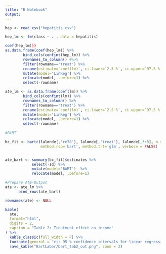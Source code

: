 ```yaml
---
title: "R Notebook"
output: 
---
```


```r
hep <- read_csv("hepatitis.csv")

hep_lm <- lm(class ~ . , data = hepatitis)

coef(hep_lm)))
as.data.frame(coef(hep_lm)) %>%
        bind_cols(confint(hep_lm)) %>%
        rownames_to_column() #%>%
        filter(rowname=='treat') %>%
        rename(estimate=`coef(lm)`, ci.lower=`2.5 %`, ci.upper=`97.5 %`) %>%
        mutate(model='LinReg') %>%
        relocate(model, .before=1) %>%
        select(-rowname)

ate_lm <- as.data.frame(coef(lm)) %>%
        bind_cols(confint(lm)) %>%
        rownames_to_column() %>%
        filter(rowname=='treat') %>%
        rename(estimate=`coef(lm)`, ci.lower=`2.5 %`, ci.upper=`97.5 %`) %>%
        mutate(model='LinReg') %>%
        relocate(model, .before=1) %>%
        select(-rowname)
  
#BART

bc_fit <- bartc(lalonde[,'re78'], lalonde[,'treat'], lalonde[,3:8], n.samples = 1000L, estimand='ate',
                method.rsp='bart', method.trt='glm', verbose = FALSE) 


ate_bart <- summary(bc_fit)$estimates %>%
            select(-sd) %>%
            mutate(model='BART')  %>%
            relocate(model, .before=1)

#Prepare ATE-Output
ate <- ate_lm %>%
      bind_rows(ate_bart)

rownames(ate) <- NULL

kable(
  ate,
  format="html", 
  digits = 2,
  caption = "Table 2: Treatment effect on income"
) %>%
  kable_classic(full_width = F) %>% 
  footnote(general = "ci: 95 % confidence intervals for linear regression, \n credible intervals for BART ") %>%
  save_kable("BartLabor/bart_tab2_out.png", zoom = 3)
```

